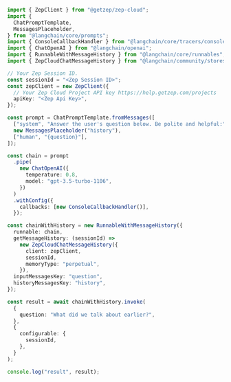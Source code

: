 ```typescript
import { ZepClient } from "@getzep/zep-cloud";
import {
  ChatPromptTemplate,
  MessagesPlaceholder,
} from "@langchain/core/prompts";
import { ConsoleCallbackHandler } from "@langchain/core/tracers/console";
import { ChatOpenAI } from "@langchain/openai";
import { RunnableWithMessageHistory } from "@langchain/core/runnables";
import { ZepCloudChatMessageHistory } from "@langchain/community/stores/message/zep_cloud";

// Your Zep Session ID.
const sessionId = "<Zep Session ID>";
const zepClient = new ZepClient({
  // Your Zep Cloud Project API key https://help.getzep.com/projects
  apiKey: "<Zep Api Key>",
});

const prompt = ChatPromptTemplate.fromMessages([
  ["system", "Answer the user's question below. Be polite and helpful:"],
  new MessagesPlaceholder("history"),
  ["human", "{question}"],
]);

const chain = prompt
  .pipe(
    new ChatOpenAI({
      temperature: 0.8,
      model: "gpt-3.5-turbo-1106",
    })
  )
  .withConfig({
    callbacks: [new ConsoleCallbackHandler()],
  });

const chainWithHistory = new RunnableWithMessageHistory({
  runnable: chain,
  getMessageHistory: (sessionId) =>
    new ZepCloudChatMessageHistory({
      client: zepClient,
      sessionId,
      memoryType: "perpetual",
    }),
  inputMessagesKey: "question",
  historyMessagesKey: "history",
});

const result = await chainWithHistory.invoke(
  {
    question: "What did we talk about earlier?",
  },
  {
    configurable: {
      sessionId,
    },
  }
);

console.log("result", result);
```